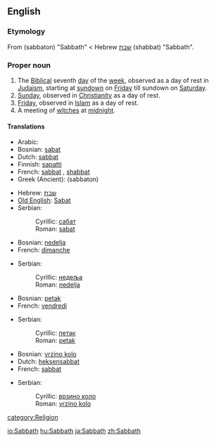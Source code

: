 ==English==
{{wikipedia}}

===Etymology===
From {{AGr.}} '''{{polytonic|[[σάββατον]]}}''' (sabbaton) "Sabbath" < Hebrew [[שבת]] (shabbat) "Sabbath".

===Proper noun===
{{en-proper noun}}

#The [[Biblical]] seventh [[day]] of the [[week]], observed as a day of rest in [[Judaism]], starting at [[sundown]] on [[Friday]] till sundown on [[Saturday]].
#[[Sunday]], observed in [[Christianity]] as a day of rest.
#[[Friday]], observed in [[Islam]] as a day of rest.
#A meeting of [[witch]]es at [[midnight]].

====Translations====
{{trans-top|Biblical seventh day}}
*Arabic: {{ARchar|[[السبت]]}}
*Bosnian: [[sabat#Bosnian|sabat]] {{m}}
*Dutch: [[sabbat]] {{m}}
*Finnish: [[sapatti]]
*French: [[sabbat]] {{m}}, [[shabbat]] {{m}}
*Greek (Ancient): {{polytonic|[[σάββατον]]}} (sabbaton) {{n}}
{{trans-mid}}
*Hebrew: [[שבת]]
*[[Old English]]: [[Sabat]] {{m}}
*Serbian:
*:Cyrillic: [[сабат#Serbian|сабат]] {{m}}
*:Roman: [[sabat#Serbian|sabat]] {{m}}
{{trans-bottom}}

{{trans-top|Sunday}}
*Bosnian: [[nedelja#Bosnian|nedelja]] {{f}}
*French: [[dimanche]] {{m}}
{{trans-mid}}
*Serbian:
*:Cyrillic: [[недеља#Serbian|недеља]] {{f}}
*:Roman: [[nedelja#Serbian|nedelja]] {{f}}
{{trans-bottom}}

{{trans-top|Friday}}
*Bosnian: [[petak#Bosnian|petak]] {{m}}
*French: [[vendredi]] {{m}}
{{trans-mid}}
*Serbian:
*:Cyrillic: [[петак#Serbian|петак]] {{m}}
*:Roman: [[petak#Serbian|petak]] {{m}}
{{trans-bottom}}

{{trans-top|witches' Sabbath}}
*Bosnian: [[vrzino kolo#Bosnian|vrzino kolo]] {{n}}
*Dutch: [[heksensabbat]] {{m}}
*French: [[sabbat]] {{m}}
{{trans-mid}}
*Serbian:
*:Cyrillic: [[врзино коло#Serbian|врзино коло]] {{n}}
*:Roman: [[vrzino kolo#Serbian|vrzino kolo]] {{n}}
{{trans-bottom}}

[[category:Religion]]

[[io:Sabbath]]
[[hu:Sabbath]]
[[ja:Sabbath]]
[[zh:Sabbath]]